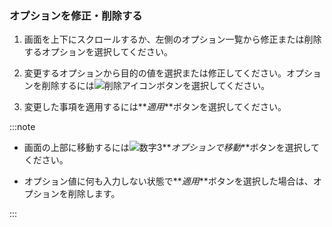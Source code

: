 ### オプションを修正・削除する

<ProdImg img='modify-agent.png' desc='オプションを修正' />

1.  画面を上下にスクロールするか、左側のオプション一覧から修正または削除するオプションを選択してください。 

2.  変更するオプションから目的の値を選択または修正してください。オプションを削除するには![削除アイコン](/img/ico-trash.svg)ボタンを選択してください。 

3.  変更した事項を適用するには**_適用_**ボタンを選択してください。

:::note

-   画面の上部に移動するには![数字3](/img/number-03.png)**_オプションで移動_**ボタンを選択してください。

-   オプション値に何も入力しない状態で**_適用_**ボタンを選択した場合は、オプションを削除します。

:::
